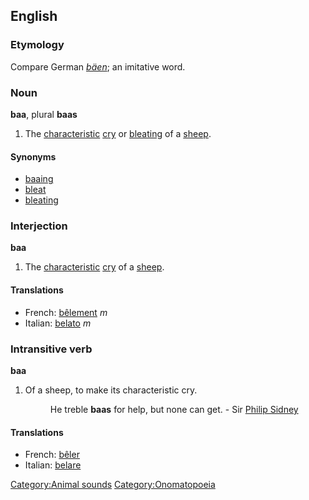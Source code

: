 ==English==

===Etymology===
Compare German ''[[bäen]]''; an imitative word.

===Noun===
'''baa''', plural '''baas'''
#The [[characteristic]] [[cry]] or [[bleating]] of a [[sheep]].

====Synonyms====
*[[baaing]]
*[[bleat]]
*[[bleating]]

===Interjection===
'''baa'''
#The [[characteristic]] [[cry]] of a [[sheep]].

====Translations====
*French: [[bêlement]] ''m''
*Italian: [[belato]] ''m''

===Intransitive verb===
'''baa'''
#Of a sheep, to make its characteristic cry.
#:He treble '''baas''' for help, but none can get. - Sir [[Philip Sidney]]
====Translations====
*French: [[bêler]]
*Italian: [[belare]] 

[[Category:Animal sounds]]
[[Category:Onomatopoeia]]